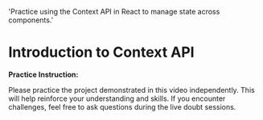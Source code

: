 
  'Practice using the Context API in React to manage state across components.'

<HeroPattern />

# Introduction to Context API

**Practice Instruction:**

Please practice the project demonstrated in this video independently. This will help reinforce your understanding and skills. If you encounter challenges, feel free to ask questions during the live doubt sessions.
